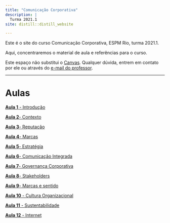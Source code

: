 ```yaml
---
title: "Comunicação Corporativa"
description: |
  Turma 2021.1
site: distill::distill_website

---
```



Este é o site do curso Comunicação Corporativa, ESPM Rio, turma 2021.1.

Aqui, concentraremos o material de aula e referências para o curso. 

Este espaço não substitui o [Canvas](http://canvas.espm.br). Qualquer dúvida, 
entrem em contato por ele ou através do [e-mail do professor](mailto:lmancini@espm.br).

---


# Aulas

[**Aula 1** - Introdução](http://mancini.jor.br/comcorp/Aula-1---Introducao.html)<br>

[**Aula 2**- Contexto](http://mancini.jor.br/comcorp/Aula-2---Contexto.html)<br>

[**Aula 3**- Reputação](http://mancini.jor.br/comcorp/Aula-3---reputacao.html)<br>

[**Aula 4**- Marcas](http://mancini.jor.br/comcorp/Aula-4---Marcas.html)<br>

[**Aula 5**- Estratégia](http://mancini.jor.br/comcorp/Aula-5---Estrategia.html)<br>

[**Aula 6**- Comunicação Integrada](http://mancini.jor.br/comcorp/Aula-6---ComIntegrada.html)<br>

[**Aula 7**- Governança Corporativa](http://mancini.jor.br/comcorp/Aula-7---Governanca.html)<br>

[**Aula 8**- Stakeholders](http://mancini.jor.br/comcorp/Aula-8---Stakeholders.html)<br>

[**Aula 9**- Marcas e sentido](http://mancini.jor.br/comcorp/Aula-9---Marcas-e-sentido.html)<br>

[**Aula 10** - Cultura Organizacional](http://mancini.jor.br/comcorp/Aula-10---CulturaOrga.html)<br>

[**Aula 11** - Sustentabilidade](http://mancini.jor.br/comcorp/Aula-11---Sustentabilidade.html)<br>

[**Aula 12** - Internet](http://mancini.jor.br/comcorp/Aula-12---Internet.html)<br>




